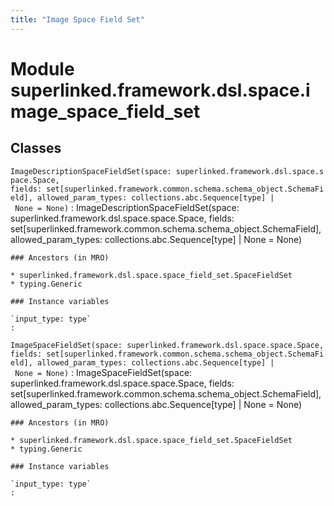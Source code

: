 ```yaml
---
title: "Image Space Field Set"
---
```


Module superlinked.framework.dsl.space.image_space_field_set
============================================================

Classes
-------

`ImageDescriptionSpaceFieldSet(space: superlinked.framework.dsl.space.space.Space, fields: set[superlinked.framework.common.schema.schema_object.SchemaField], allowed_param_types: collections.abc.Sequence[type] | None = None)`
:   ImageDescriptionSpaceFieldSet(space: superlinked.framework.dsl.space.space.Space, fields: set[superlinked.framework.common.schema.schema_object.SchemaField], allowed_param_types: collections.abc.Sequence[type] | None = None)

    ### Ancestors (in MRO)

    * superlinked.framework.dsl.space.space_field_set.SpaceFieldSet
    * typing.Generic

    ### Instance variables

    `input_type: type`
    :

`ImageSpaceFieldSet(space: superlinked.framework.dsl.space.space.Space, fields: set[superlinked.framework.common.schema.schema_object.SchemaField], allowed_param_types: collections.abc.Sequence[type] | None = None)`
:   ImageSpaceFieldSet(space: superlinked.framework.dsl.space.space.Space, fields: set[superlinked.framework.common.schema.schema_object.SchemaField], allowed_param_types: collections.abc.Sequence[type] | None = None)

    ### Ancestors (in MRO)

    * superlinked.framework.dsl.space.space_field_set.SpaceFieldSet
    * typing.Generic

    ### Instance variables

    `input_type: type`
    :